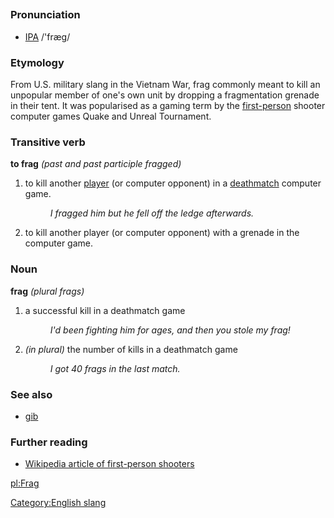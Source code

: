 =={{en}}==
[[Category:English slang]]
===Pronunciation===
* [[IPA]] /'fræg/
===Etymology===
From U.S. military slang in the Vietnam War, frag commonly meant to kill an unpopular member of one's own unit by dropping a fragmentation grenade in their tent. It was popularised as a gaming term by the [[first-person]] shooter computer games Quake and Unreal Tournament.

===Transitive verb===
'''to frag''' ''(past and past participle fragged)''
#to kill another [[player]] (or computer opponent) in a [[deathmatch]] computer game.
#:''I fragged him but he fell off the ledge afterwards.''
#to kill another player (or computer opponent) with a grenade in the computer game.

===Noun===
'''frag''' ''(plural frags)''
#a successful kill in a deathmatch game
#:''I'd been fighting him for ages, and then you stole my frag!''
#''(in plural)'' the number of kills in a deathmatch game
#:''I got 40 frags in the last match.''

===See also===
*[[gib]]

===Further reading===
*[[w:first-person shooter|Wikipedia article of first-person shooters]]

[[pl:Frag]]